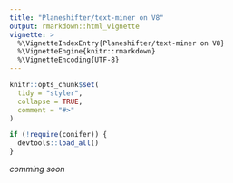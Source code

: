 ```yaml
---
title: "Planeshifter/text-miner on V8"
output: rmarkdown::html_vignette
vignette: >
  %\VignetteIndexEntry{Planeshifter/text-miner on V8}
  %\VignetteEngine{knitr::rmarkdown}
  %\VignetteEncoding{UTF-8}
---
```


```r
knitr::opts_chunk$set(
  tidy = "styler",
  collapse = TRUE,
  comment = "#>"
)
```

```r
if (!require(conifer)) {
  devtools::load_all()
}
```

*comming soon*
